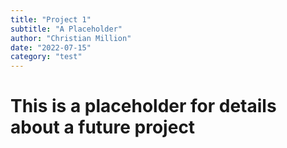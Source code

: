 ```yaml
---
title: "Project 1"
subtitle: "A Placeholder"
author: "Christian Million"
date: "2022-07-15"
category: "test"
---
```


# This is a placeholder for details about a future project
